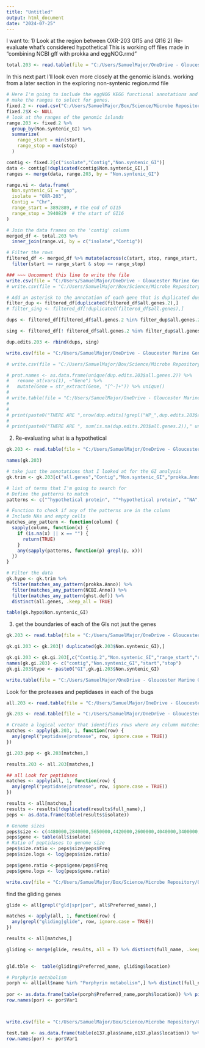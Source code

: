 ```yaml
---
title: "Untitled"
output: html_document
date: "2024-07-25"
---
```


I want to: 
  1) Look at the region between OXR-203 GI15 and GI16 
  2) Re-evaluate what's considered hypothetical
This is working off files made in "combining NCBI gff with prokka and eggNOG.rmd"

```r
total.203 <- read.table(file = "C:/Users/SamuelMajor/OneDrive - Gloucester Marine Genomics Institute/Desktop/OXR genomes/OXR-203/OXR-203_all_annos.txt", sep = "\t", header = T)

```

In this next part I'll look even more closely at the genomic islands.
working from a later section in the exploring non-syntenic region.rmd file
```r
# Here I'm going to include the eggNOG KEGG functional annotations and the NCBI
# make the ranges to select for genes.
fixed.2 <- read.csv("C:/Users/SamuelMajor/Box/Science/Microbe Repository/OceanX Deep Water Culturing/Notes and Genome Assemblies/203_no_syn_functions_cln.csv", header = T)
fixed.2$X <- NULL
# look at the ranges of the genomic islands
range.203 <- fixed.2 %>%
  group_by(Non.syntenic_GI) %>%
  summarize(
    range_start = min(start),
    range_stop = max(stop)
  )

contig <- fixed.2[c("isolate","Contig","Non.syntenic_GI")]
data <- contig[!duplicated(contig$Non.syntenic_GI),]
ranges <- merge(data, range.203, by = "Non.syntenic_GI")

range.vi <- data.frame(
  Non.syntenic_GI = "gap",
  isolate = "OXR-203",
  Contig = "Chr",
  range_start = 3892889, # the end of GI15
  range_stop = 3940829  # the start of GI16
)

# Join the data frames on the 'contig' column
merged_df <- total.203 %>%
  inner_join(range.vi, by = c("isolate","Contig"))

# Filter the rows
filtered_df <- merged_df %>% mutate(across(c(start, stop, range_start, range_stop), as.numeric)) %>%
  filter(start >= range_start & stop <= range_stop)

### ~~~ Uncomment this line to write the file 
write.csv(file = "C:/Users/SamuelMajor/OneDrive - Gloucester Marine Genomics Institute/Desktop/OXR genomes/Synteny Analysis/OXR-203 synteny/203_GI15-16_total_annotations_functions.csv", filtered_df)
# write.csv(file = "C:/Users/SamuelMajor/Box/Science/Microbe Repository/OceanX Deep Water Culturing/Notes and Genome Assemblies/203_GI_total_annotations_functions.csv", filtered_df)

# Add an asterisk to the annotation of each gene that is duplicated due to multiple kegg annotations
filter_dup <- filtered_df[duplicated(filtered_df$all.genes.2),]
# filter_sing <- filtered_df[!duplicated(filtered_df$all.genes),]

dups <- filtered_df[filtered_df$all.genes.2 %in% filter_dup$all.genes.2,] %>% mutate(prokka.Anno = paste0("*", prokka.Anno)) %>% mutate(NCBI.Anno = paste0("*", NCBI.Anno))

sing <- filtered_df[! filtered_df$all.genes.2 %in% filter_dup$all.genes.2,]

dup.edits.203 <- rbind(dups, sing)

write.csv(file = "C:/Users/SamuelMajor/OneDrive - Gloucester Marine Genomics Institute/Desktop/OXR genomes/Synteny Analysis/OXR-203 synteny/203_GI15-16_total_annotations_functions_dup.csv", dup.edits.203)

# write.csv(file = "C:/Users/SamuelMajor/Box/Science/Microbe Repository/OceanX Deep Water Culturing/Notes and Genome Assemblies/203_GI_annotations_functions_dups.csv", dup.edits)

# prot.names <- as.data.frame(unique(dup.edits.203$all.genes.2)) %>% 
#   rename_at(vars(1), ~"Gene") %>% 
#   mutate(Gene = str_extract(Gene, "[^-]+")) %>% unique()
# 
# write.table(file = "C:/Users/SamuelMajor/OneDrive - Gloucester Marine Genomics Institute/Desktop/OXR genomes/Synteny Analysis/OXR-203 synteny/203_GI_genes_ncbi.txt", prot.names, quote = F, col.names = F, row.names = F)
# 
# 
# print(paste0("THERE ARE ",nrow(dup.edits[!grepl("WP_",dup.edits.203$all.genes.2),])," proteins not annotated by NCBI PGAP."))
# 
# print(paste0("THERE ARE ", sum(is.na(dup.edits.203$all.genes.2))," unnamed genes in the list."))

```

2) Re-evaluating what is a hypothetical
```r
gk.203 <- read.table(file = "C:/Users/SamuelMajor/OneDrive - Gloucester Marine Genomics Institute/Desktop/OXR genomes/Synteny Analysis/OXR-203 synteny/203_GI_ghostK.txt", sep = "\t", header = T)

names(gk.203)

# take just the annotations that I looked at for the GI analysis
gk.trim <- gk.203[c("all.genes","Contig","Non.syntenic_GI","prokka.Anno","NCBI.Anno","ghst.def","Description")]

# list of terms that I'm going to search for
# Define the patterns to match
patterns <- c("^hypothetical protein", "^*hypothetical protein", "^NA", "^*NA", "Hypothetical")

# Function to check if any of the patterns are in the column
# Include NAs and empty cells
matches_any_pattern <- function(column) {
  sapply(column, function(x) {
    if (is.na(x) || x == "") {
      return(TRUE)
    }
    any(sapply(patterns, function(p) grepl(p, x)))
  })
}

# Filter the data
gk.hypo <- gk.trim %>%
  filter(matches_any_pattern(prokka.Anno)) %>%
  filter(matches_any_pattern(NCBI.Anno)) %>%
  filter(matches_any_pattern(ghst.def)) %>% 
  distinct(all.genes, .keep_all = TRUE)

table(gk.hypo$Non.syntenic_GI)

```

3) get the boundaries of each of the GIs not jsut the genes
```r
gk.203 <- read.table(file = "C:/Users/SamuelMajor/OneDrive - Gloucester Marine Genomics Institute/Desktop/OXR genomes/Synteny Analysis/OXR-203 synteny/203_GI_ghostK.txt", sep = "\t", header = T)

gk.gi.203 <- gk.203[! duplicated(gk.203$Non.syntenic_GI),]

gk.gi.203 <- gk.gi.203[,c("Contig.2","Non.syntenic_GI","range_start","range_stop")]
names(gk.gi.203) <- c("contig","Non.syntenic_GI","start","stop")
gk.gi.203$type <- paste0("GI",gk.gi.203$Non.syntenic_GI) 

write.table(file = "C:/Users/SamuelMajor/OneDrive - Gloucester Marine Genomics Institute/Desktop/OXR genomes/Synteny Analysis/OXR-203 synteny/203_GI_boundaries.txt", gk.gi.203, sep = "\t", row.names = F)
```


Look for the proteases and peptidases in each of the bugs
```r
all.203 <- read.table(file = "C:/Users/SamuelMajor/OneDrive - Gloucester Marine Genomics Institute/Desktop/OXR genomes/OXR-203/OXR-203_all_annos.txt", sep = "\t", header = T)

gk.203 <- read.table(file = "C:/Users/SamuelMajor/OneDrive - Gloucester Marine Genomics Institute/Desktop/OXR genomes/Synteny Analysis/OXR-203 synteny/203_GI_ghostK.txt", sep = "\t", header = T)

# Create a logical vector that identifies rows where any column matches "peptidase" or "protease"
matches <- apply(gk.203, 1, function(row) {
  any(grepl("peptidase|protease", row, ignore.case = TRUE))
})

gi.203.pep <- gk.203[matches,]

results.203 <- all.203[matches,]

## all Look for peptidases
matches <- apply(all, 1, function(row) {
  any(grepl("peptidase|protease", row, ignore.case = TRUE))
})

results <- all[matches,]
results <- results[!duplicated(results$full_name),]
peps <- as.data.frame(table(results$isolate))

# Genome sizes
peps$size <- c(4480000,2840000,5650000,4420000,2600000,4040000,3400000,4220000,3540000,4680000,3960000,3320000)
peps$gene <- table(all$isolate)
# Ratio of peptidases to genome size
peps$size.ratio <- peps$size/peps$Freq
peps$size.logs <- log(peps$size.ratio)

peps$gene.ratio <-peps$gene/peps$Freq
peps$gene.logs <- log(peps$gene.ratio)

write.csv(file = "C:/Users/SamuelMajor/Box/Science/Microbe Repository/OceanX Deep Water Culturing/Notes and Genome Assemblies/Peptidase-Protease_to_size_ratio.csv", peps)
```

find the gliding genes
```r
glide <- all[grepl("gld|spr|por", all$Preferred_name),]

matches <- apply(all, 1, function(row) {
  any(grepl("gliding|glide", row, ignore.case = TRUE))
})

results <- all[matches,]

gliding <- merge(glide, results, all = T) %>% distinct(full_name, .keep_all=T)

  
gld.tble <-  table(gliding$Preferred_name, gliding$location)

# Porphyrin metabolism 
porph <- all[all$name %in% "Porphyrin metabolism",] %>% distinct(full_name, .keep_all = T)
 
por <- as.data.frame(table(porph$Preferred_name,porph$location)) %>% pivot_wider(names_from = Var2, values_from = Freq)
row.names(por) <- por$Var1



write.csv(file = "C:/Users/SamuelMajor/Box/Science/Microbe Repository/OceanX Deep Water Culturing/Notes and Genome Assemblies/table SX-Porphyrin metabolism.csv",por, row.names = T)

```
```r
test.tab <- as.data.frame(table(o137.plas$name,o137.plas$location)) %>% pivot_wider(names_from = Var2, values_from = Freq)
row.names(por) <- por$Var1
```